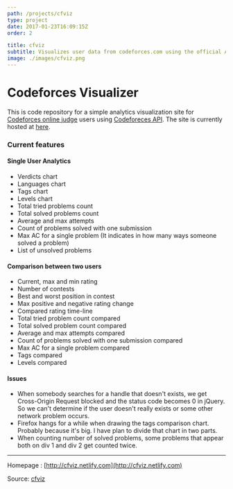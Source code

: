 ```yaml
---
path: /projects/cfviz
type: project
date: 2017-01-23T16:09:15Z
order: 2

title: cfviz
subtitle: Visualizes user data from codeforces.com using the official API
image: ./images/cfviz.png
---
```

# Codeforces Visualizer

This is code repository for a simple analytics visualization site for [Codeforces online judge](http://codeforces.com/) users using [Codeforeces API](http://codeforces.com/api/help). The site is currently hosted at [here](https://cfviz.netlify.com/).

### Current features

#### Single User Analytics
* Verdicts chart
* Languages chart
* Tags chart
* Levels chart
* Total tried problems count
* Total solved problems count
* Average and max attempts
* Count of problems solved with one submission
* Max AC for a single problem (It indicates in how many ways someone solved a problem)
* List of unsolved problems

#### Comparison between two users
* Current, max and min rating
* Number of contests
* Best and worst position in contest
* Max positive and negative rating change
* Compared rating time-line
* Total tried problem count compared
* Total solved problem count compared
* Average and max attempts compared
* Count of problems solved with one submission compared
* Max AC for a single problem compared
* Tags compared
* Levels compared


#### Issues
* When somebody searches for a handle that doesn't exists, we get  Cross-Origin Request blocked and the status code becomes 0 in jQuery. So we can't determine if the user doesn't really exists or some other network problem occurs.
* Firefox hangs for a while when drawing the tags comparison chart. Probably because it's big. I have plan to divide that chart in two parts.
* When counting number of solved problems, some problems that appear both on div 1 and div 2  get counted twice.

---
Homepage : [http://cfviz.netlify.com](http://cfviz.netlify.com)

Source: [cfviz](https://github.com/sjsakib/cfviz)
